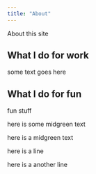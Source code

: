 ```yaml
---
title: "About"
---
```


About this site 

## What I do for work

<p class="title">some text goes here</p> 

## What I do for fun

<p class="midgreen-text">fun stuff</p>

[here is some midgreen text]{.midgreen-text}

here is [a midgreen]{.midgreen-text} text

::: {.center-text}
here is a line

here is a another line
:::